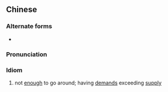 ==Chinese==
{{zh-forms|lit=many monks and not much gruel}}

===Alternate forms===
* {{l|zh|粥少僧多}}

===Pronunciation===
{{zh-pron
|m=sēngduōzhōushǎo
|c=zang1 do1 zuk1 siu2
|mn=tw:cheng-to-chiok-siáu
|cat=cy
}}

===Idiom===
{{zh-idiom}}

# not [[enough]] to go around; having [[demand]]s exceeding [[supply]]